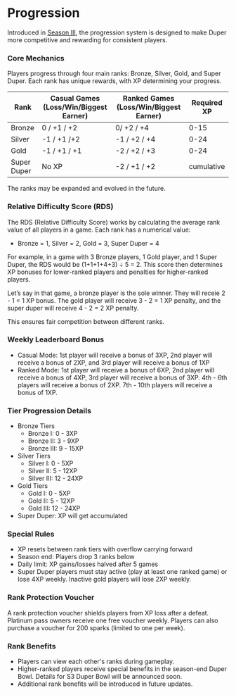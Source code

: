 # Progression

Introduced in [Season III](/season-3), the progression system is designed to make Duper more competitive and rewarding for consistent players. 

### Core Mechanics

Players progress through four main ranks: Bronze, Silver, Gold, and Super Duper. Each rank has unique rewards, with XP determining your progress.

| Rank | Casual Games (Loss/Win/Biggest Earner) | Ranked Games (Loss/Win/Biggest Earner) | Required XP |
| --- | --- | --- | --- |
| Bronze | 0 / +1 / +2 | 0/ +2 / +4 | 0-15 |
| Silver | -1 / +1 /+2 | -1 / +2 / +4 | 0-24 |
| Gold | -1 / +1 / +1 | -2 / +2 / +3 | 0-24 |
| Super Duper | No XP | -2 / +1 / +2 | cumulative |

The ranks may be expanded and evolved in the future.

### Relative Difficulty Score (RDS)

The RDS (Relative Difficulty Score) works by calculating the average rank value of all players in a game. Each rank has a numerical value:

- Bronze = 1, Silver = 2, Gold = 3, Super Duper = 4

For example, in a game with 3 Bronze players, 1 Gold player, and 1 Super Duper, the RDS would be (1+1+1+4+3) ÷ 5 = 2. This score then determines XP bonuses for lower-ranked players and penalties for higher-ranked players.

Let’s say in that game, a bronze player is the sole winner. They will receie 2 - 1 = 1 XP bonus. The gold player will receive 3 - 2 = 1 XP penalty, and the super duper will receive 4 - 2 = 2 XP penalty.

This ensures fair competition between different ranks.

### Weekly Leaderboard Bonus

- Casual Mode: 1st player will receive a bonus of 3XP, 2nd player will receive a bonus of 2XP, and 3rd player will receive a bonus of 1XP
- Ranked Mode: 1st player will receive a bonus of 6XP, 2nd player will receive a bonus of 4XP, 3rd player will receive a bonus of 3XP. 4th - 6th players will receive a bonus of 2XP. 7th - 10th players will receive a bonus of 1XP.

### Tier Progression Details

- Bronze Tiers
    - Bronze I: 0 - 3XP
    - Bronze II: 3 - 9XP
    - Bronze III: 9 - 15XP
- Silver Tiers
    - Silver I: 0 - 5XP
    - Silver II: 5 - 12XP
    - Silver III: 12 - 24XP
- Gold Tiers
    - Gold I: 0 - 5XP
    - Gold II: 5 - 12XP
    - Gold III: 12 - 24XP
- Super Duper: XP will get accumulated

### Special Rules

- XP resets between rank tiers with overflow carrying forward
- Season end: Players drop 3 ranks below
- Daily limit: XP gains/losses halved after 5 games
- Super Duper players must stay active (play at least one ranked game) or lose 4XP weekly. Inactive gold players will lose 2XP weekly.

### Rank Protection Voucher

A rank protection voucher shields players from XP loss after a defeat. Platinum pass owners receive one free voucher weekly. Players can also purchase a voucher for 200 sparks (limited to one per week).

### Rank Benefits

- Players can view each other's ranks during gameplay.
- Higher-ranked players receive special benefits in the season-end Duper Bowl. Details for S3 Duper Bowl will be announced soon.
- Additional rank benefits will be introduced in future updates.